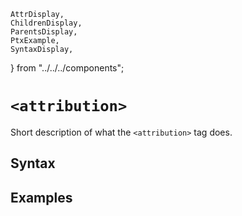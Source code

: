     AttrDisplay,
    ChildrenDisplay,
    ParentsDisplay,
    PtxExample,
    SyntaxDisplay,
} from "../../../components";

# `<attribution>`

Short description of what the `<attribution>` tag does.

## Syntax

<SyntaxDisplay name="attribution" />

## Examples

    